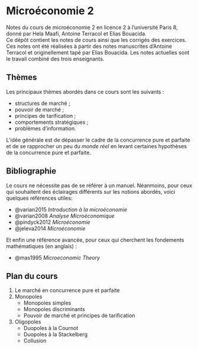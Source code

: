 # Microéconomie 2

Notes du cours de microéconomie 2 en licence 2 à l'université Paris 8, donné par Hela Maafi, Antoine Terracol et Elias Bouacida.  
Ce dépôt contient les notes de cours ainsi que les corrigés des exercices.
Ces notes ont été réalisées à partir des notes manuscrites d'Antoine Terracol et originellement tapé par Elias Bouacida. 
Les notes actuelles sont le travail combiné des trois enseignants.

## Thèmes

Les principaux thèmes abordés dans ce cours sont les suivants :

- structures de marché ;
- pouvoir de marché ;
- principes de tarification ;
- comportements stratégiques ;
- problèmes d'information.

L'idée générale est de dépasser le cadre de la concurrence pure et parfaite et de se rapprocher un peu du *monde réel* en levant certaines hypothèses de la concurrence pure et parfaite.

## Bibliographie

Le cours ne nécessite pas de se référer à un manuel. 
Néanmoins, pour ceux qui souhaitent des éclairages différents sur les notions abordés, voici quelques références utiles:

- @varian2015 *Introduction à la microéconomie*
- @varian2008 *Analyse Microéconomique*
- @pindyck2012 *Microéconomie*
- @jeleva2014 *Microéconomie*

Et enfin une référence avancée, pour ceux qui cherchent les fondements mathématiques (en anglais) :

- @mas1995 *Microeconomic Theory*

## Plan du cours

1. Le marché en concurrence pure et parfaite
2. Monopoles
    - Monopoles simples
    - Monopoles discriminants
    - Pouvoir de marché et principes de tarification
3. Oligopoles
    - Duopoles à la Cournot
    - Duopoles à la Stackelberg
    - Collusion





